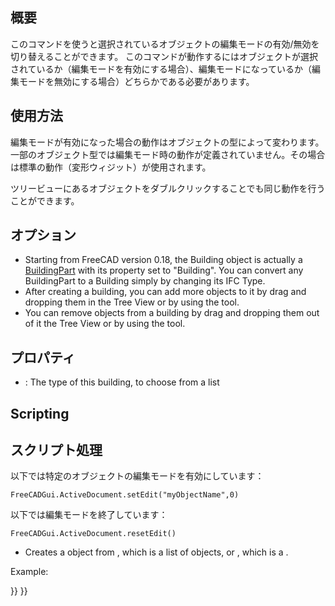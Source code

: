 <languages/>

{{Docnav
|[[Arch_Site|Site]]
|[[Arch_Floor|Floor]]
|[[BIM_Workbench|BIM]]
|IconL=Arch_Site.svg
|IconR=Arch_Floor.svg
|IconC=Workbench_BIM.svg
}}

{{VeryImportantMessage|THIS COMMAND IS PART OF THE INTEGRATED [[BIM_Workbench|BIM WORKBENCH]] IN V1.0<br>
This page has been updated for that version.}}

<div class="mw-translate-fuzzy">
{{GuiCommand/ja
|Name=Std_Edit
|Name/ja=Std_Edit
|MenuLocation=Edit -> Toggle Editmode
|Workbenches=All
|SeeAlso=
}}
</div>

<span id="Description"></span>
== 概要 ==

このコマンドを使うと選択されているオブジェクトの編集モードの有効/無効を切り替えることができます。
このコマンドが動作するにはオブジェクトが選択されているか（編集モードを有効にする場合）、編集モードになっているか（編集モードを無効にする場合）どちらかである必要があります。

<span id="Usage"></span>
<div class="mw-translate-fuzzy">
==使用方法==
</div>

<div class="mw-translate-fuzzy">
編集モードが有効になった場合の動作はオブジェクトの型によって変わります。
一部のオブジェクト型では編集モード時の動作が定義されていません。その場合は標準の動作（変形ウィジット）が使用されます。

ツリービューにあるオブジェクトをダブルクリックすることでも同じ動作を行うことができます。
</div>

<span id="Options"></span>
==オプション==

* Starting from FreeCAD version 0.18, the Building object is actually a [[Arch BuildingPart|BuildingPart]] with its {{PropertyData|IFC Type}} property set to "Building". You can convert any BuildingPart to a Building simply by changing its IFC Type.
* After creating a building, you can add more objects to it by drag and dropping them in the Tree View or by using the {{Button|[[Image:Arch Add.svg|16px]] [[Arch Add|Arch Add]]}} tool.
* You can remove objects from a building by drag and dropping them out of it the Tree View or by using the {{Button|[[Image:Arch Remove.svg|16px]] [[Arch Remove|Arch Remove]]}} tool.

<span id="Properties"></span>
==プロパティ==

* {{PropertyData|Building Type}}: The type of this building, to choose from a list

==Scripting==

<div class="mw-translate-fuzzy">
== スクリプト処理 ==
</div>

<div class="mw-translate-fuzzy">
以下では特定のオブジェクトの編集モードを有効にしています：

 FreeCADGui.ActiveDocument.setEdit("myObjectName",0)

以下では編集モードを終了しています：

 FreeCADGui.ActiveDocument.resetEdit()
</div>
{{Code|code=
Building = makeBuilding(objectslist=None, baseobj=None, name="Building")
}}

* Creates a {{incode|Building}} object from {{incode|objectslist}}, which is a list of objects, or {{incode|baseobj}}, which is a {{incode|Shape}}.

Example:

{{Code|code=
import FreeCAD, Draft, Arch

p1 = FreeCAD.Vector(0, 0, 0)
p2 = FreeCAD.Vector(2000, 0, 0)
baseline = Draft.makeLine(p1, p2)
baseline2 = Draft.makeLine(p1, -1*p2)

Wall1 = Arch.makeWall(baseline, length=None, width=150, height=2000)
Wall2 = Arch.makeWall(baseline2, length=None, width=150, height=1800)
FreeCAD.ActiveDocument.recompute()

Building = Arch.makeBuilding([Wall1, Wall2])

Site = Arch.makeSite(Building)
FreeCAD.ActiveDocument.recompute()
}}


{{Docnav
|[[Arch_Site|Site]]
|[[Arch_Floor|Floor]]
|[[BIM_Workbench|BIM]]
|IconL=Arch_Site.svg
|IconR=Arch_Floor.svg
|IconC=Workbench_BIM.svg
}}

{{BIM_Tools_navi{{#translation:}}}}
{{Userdocnavi{{#translation:}}}}
